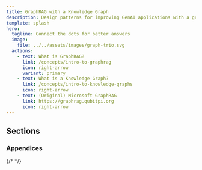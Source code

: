 ```yaml
---
title: GraphRAG with a Knowledge Graph
description: Design patterns for improving GenAI applications with a graph.
template: splash
hero:
  tagline: Connect the dots for better answers 
  image:
    file: ../../assets/images/graph-trio.svg
  actions:
    - text: What is GraphRAG?
      link: /concepts/intro-to-graphrag
      icon: right-arrow
      variant: primary
    - text: What is a Knowledge Graph?
      link: /concepts/intro-to-knowledge-graphs
      icon: right-arrow
    - text: (Original) Microsoft GraphRAG
      link: https://graphrag.qubitpi.org
      icon: right-arrow
---
```



## Sections

<CardGrid>
	<LinkCard 
		title="Concepts" 
		description="Learn key GraphRAG concepts and how they fit together."
		href="/concepts/intro-to-graphrag"		
	/>
	<LinkCard 
		title="How-to Guides" 
		description="Goal focused guides, from data preparation to retrieval."
		href="/guides/chunking"
	/>
	<LinkCard 
		title="Reference" 
		description="GraphRAG Pattern Catalog of graph models and GraphRAG retrievers"
		href="/reference/graphrag/basic-retriever"
	/>
</CardGrid>

### Appendices

<CardGrid>
	<LinkCard 
		title="Research" 
		description="Foundational research papers about GraphRAG."
		href="/appendices/research"
	/>
	<LinkCard 
		title="Glossary" 
		description="Common terminology and names used within GraphRAG."
		href="/appendices/glossary"
	/>
	{/* <LinkCard 
		title="Graph Notation" 
		description="Logical graph patterns using nodes, relationships and subjects."
		href="/appendices/notation"
	/> */}

</CardGrid>
